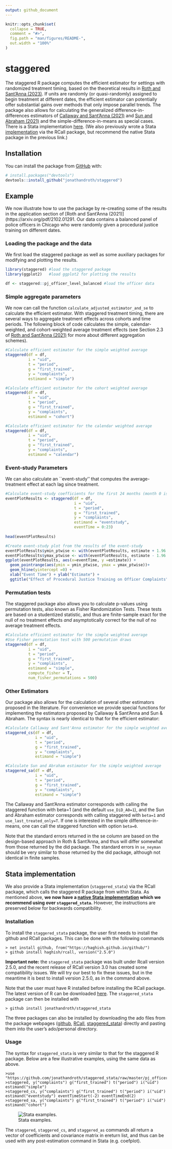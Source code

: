 ```yaml
---
output: github_document
---
```


<!-- README.md is generated from README.Rmd. Please edit that file -->
```r
knitr::opts_chunk$set(
  collapse = TRUE,
  comment = "#>",
  fig.path = "man/figures/README-",
  out.width = "100%"
)
```

# staggered

<!-- badges: start -->
<!-- badges: end -->

The staggered R package computes the efficient estimator for settings
with randomized treatment timing, based on the theoretical results in
[Roth and Sant’Anna (2023)](https://arxiv.org/pdf/2102.01291). If
units are randomly (or quasi-randomly) assigned to begin treatment at
different dates, the efficient estimator can potentially offer
substantial gains over methods that only impose parallel trends. The
package also allows for calculating the generalized
difference-in-differences estimators of [Callaway and Sant’Anna
(2021)](https://doi.org/10.1016/j.jeconom.2020.12.001)
and [Sun and Abraham
(2021)](https://doi.org/10.1016/j.jeconom.2020.09.006)
and the simple-difference-in-means as special cases. There is a Stata implementation [here](https://github.com/mcaceresb/stata-staggered). (We also previously wrote a
Stata [implementation](#stata-implementation) via the RCall package, but recommend the native Stata package in the previous link.)

## Installation

You can install the package from [GitHub](https://github.com/) with:

``` r
# install.packages("devtools")
devtools::install_github("jonathandroth/staggered")
```
## Example

We now illustrate how to use the package by re-creating some of the results in the application section of [Roth and Sant'Anna (2021)](https://arxiv.org/pdf/2102.01291. Our data contains a balanced panel of police officers in Chicago who were randomly given a procedural justice training on different dates.

### Loading the package and the data

We first load the staggered package as well as some auxiliary packages for modifying and plotting the results.

```r
library(staggered) #load the staggered package
library(ggplot2)   #load ggplot2 for plotting the results

df <- staggered::pj_officer_level_balanced #load the officer data
```

### Simple aggregate parameters
We now can call the function `calculate_adjusted_estimator_and_se` to calculate the efficient estimator. With staggered treatment timing, there are several ways to aggregate treatment effects across cohorts and time periods. The following block of code calculates the simple, calendar-weighted, and cohort-weighted average treatment effects (see Section 2.3 of [Roth and Sant'Anna (2021)](https://arxiv.org/pdf/2102.01291) for more about different aggregation schemes).


```r
#Calculate efficient estimator for the simple weighted average
staggered(df = df, 
          i = "uid",
          t = "period",
          g = "first_trained",
          y = "complaints", 
          estimand = "simple")
```

```r
#Calculate efficient estimator for the cohort weighted average
staggered(df = df, 
          i = "uid",
          t = "period",
          g = "first_trained",
          y = "complaints", 
          estimand = "cohort") 
```

```r
#Calculate efficient estimator for the calendar weighted average
staggered(df = df, 
          i = "uid",
          t = "period",
          g = "first_trained",
          y = "complaints", 
          estimand = "calendar")
```


### Event-study Parameters
We can also calculate an \`\`event-study’’ that computes the average-treatment effect at each lag since treatment.

```r
#Calculate event-study coefficients for the first 24 months (month 0 is instantaneous effect)
eventPlotResults <- staggered(df = df,         
                              i = "uid",
                              t = "period",
                              g = "first_trained",
                              y = "complaints", 
                              estimand = "eventstudy", 
                              eventTime = 0:23)
  
head(eventPlotResults)
```
```r
#Create event-study plot from the results of the event-study
eventPlotResults$ymin_ptwise <- with(eventPlotResults, estimate + 1.96 * se)
eventPlotResults$ymax_ptwise <- with(eventPlotResults, estimate - 1.96 * se)
ggplot(eventPlotResults, aes(x=eventTime, y =estimate)) +
  geom_pointrange(aes(ymin = ymin_ptwise, ymax = ymax_ptwise))+ 
  geom_hline(yintercept =0) +
  xlab("Event Time") + ylab("Estimate") +
  ggtitle("Effect of Procedural Justice Training on Officer Complaints")
```

### Permutation tests

The staggered package also allows you to calculate p-values using permutation tests, also known as Fisher Randomization Tests. These tests are based on a studentized statistic, and thus are finite-sample exact for the null of no treatment effects *and* asymptotically correct for the null of no average treatment effects.
```r
#Calculate efficient estimator for the simple weighted average
#Use Fisher permutation test with 500 permutation draws
staggered(df = df, 
          i = "uid",
          t = "period",
          g = "first_trained",
          y = "complaints", 
          estimand = "simple",
          compute_fisher = T, 
          num_fisher_permutations = 500)

```

### Other Estimators

Our package also allows for the calculation of several other estimators proposed in the literature. For convenience we provide special functions for implementing the estimators proposed by Callaway & Sant'Anna and Sun & Abraham. The syntax is nearly identical to that for the efficient estimator:

```r
#Calculate Callaway and Sant'Anna estimator for the simple weighted average
staggered_cs(df = df, 
             i = "uid",
             t = "period",
             g = "first_trained",
             y = "complaints", 
             estimand = "simple")
```

```r
#Calculate Sun and Abraham estimator for the simple weighted average
staggered_sa(df = df, 
             i = "uid",
             t = "period",
             g = "first_trained",
             y = "complaints", 
             estimand = "simple")
```



The Callaway and Sant'Anna estimator corresponds with calling the staggered function with beta=1 (and the default `use_DiD_A0=1`), and the Sun and Abraham estimator corresponds with calling staggered with `beta=1` and `use_last_treated_only=T`. If one is interested in the simple difference-in-means, one can call the staggered function with option `beta=0`.

Note that the standard errors returned in the se column are based on the design-based approach in Roth & Sant'Anna, and thus will differ somewhat from those returned by the did package. The standard errors in `se_neyman` should be very similar to those returned by the did package, although not identical in finite samples. 

## Stata implementation

We also provide a Stata implementation (`staggered_stata`) via the RCall package, which calls the staggered R package from within Stata. As mentioned above, **we now have a [native Stata implementation](https://github.com/mcaceresb/stata-staggered) which we recommend using over `staggered_stata`.** However, the instructions are preserved below for backwards compatibility. 


### Installation

To install the `staggered_stata` package, the user first needs to install the github and RCall packages. This can be done with the following commands
    
    > net install github, from("https://haghish.github.io/github/")
    > github install haghish/rcall, version("2.5.0")

**Important note:** the `staggered_stata` package was built under Rcall version 2.5.0, and the recent release of RCall version 3.0 has created some compatibility issues. We will try our best to fix these issues, but in the meantime it is best to install version 2.5.0, as in the command above.

Note that the user must have R installed before installing the RCall package. The latest version of R can be downloaded [here](https://CRAN.R-project.org/). The `staggered_stata` package can then be installed with
  
    > github install jonathandroth/staggered_stata
  
The three packages can also be installed by downloading the ado files from the package webpages ([github](https://github.com/haghish/github), [RCall](https://github.com/haghish/rcall), [staggered_stata](https://github.com/jonathandroth/staggered_stata)) directly and pasting them into the user's ado/personal directory.

### Usage
The syntax for `staggered_stata` is very similar to that for the staggered R package. Below are a few illustrative examples, using the same data as above.

    >use "https://github.com/jonathandroth/staggered_stata/raw/master/pj_officer_level_balanced.dta"
    >staggered, y("complaints") g("first_trained") t("period") i("uid") estimand("simple")
    >staggered_cs, y("complaints") g("first_trained") t("period") i("uid") estimand("eventstudy") eventTimeStart(-2) eventTimeEnd(2)
    >staggered_sa, y("complaints") g("first_trained") t("period") i("uid") estimand("cohort")

![Stata examples.](man/figures/Stata_screenshot.png)

The `staggered`, `staggered_cs`, and `staggered_as` commands all return a vector of coefficients and covariance matrix in ereturn list, and thus can be used with any post-estimation command in Stata (e.g. coefplot). 

